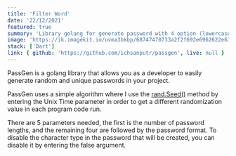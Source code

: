 ---
title: 'Filter Word'
date: '22/12/2021'
featured: true
summary: 'Library golang for generate password with 4 option (lowercase, uppercase, symbol, and number)'
image: 'https://ik.imagekit.io/uvma3bkbp/68747470733a2f2f692e6962622e636f2f6d306b484376742f7061737367656e2e706e67_pa-G8D08S.png?ik-sdk-version=javascript-1.4.3'
stack: ['Dart']
link: { github: 'https://github.com/ichsanputr/passgen', live: null }
---

PassGen is a golang library that allows you as a developer to easily generate random and unique passwords in your project.

PassGen uses a simple algorithm where I use the [rand.Seed()](https://pkg.go.dev/math/rand#Seed) method by entering the Unix Time parameter in order to get a different randomization value in each program code run.

There are 5 parameters needed, the first is the number of password lengths, and the remaining four are followed by the password format. To disable the character type in the password that will be created, you can disable it by entering the false argument.
